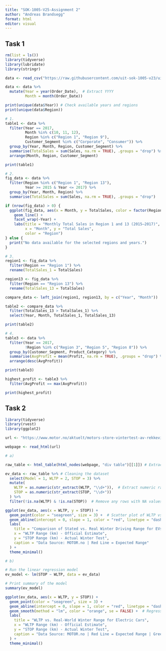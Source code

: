 ---
title: "SOK-1005-V25-Assignment 2"
author: "Andreas Brandsegg"
format: html
editor: visual
---

## Task 1

```{r message=FALSE, warning=FALSE}
rm(list = ls())
library(tidyverse)
library(lubridate)
library(stringr)

data <- read_csv("https://raw.githubusercontent.com/uit-sok-1005-v23/uit-sok-1005-v23.github.io/main/storedata.csv")

data <- data %>%
  mutate(Year = year(Order_Date),  # Extract YYYY
         Month = month(Order_Date)) 

print(unique(data$Year)) # Check available years and regions
print(unique(data$Region))

# 1.
table1 <- data %>%
  filter(Year == 2017, 
         Month %in% c(10, 11, 12),  
         Region %in% c("Region 1", "Region 9"), 
         Customer_Segment %in% c("Corporate", "Consumer")) %>%
  group_by(Year, Month, Region, Customer_Segment) %>%
  summarise(TotalSales = sum(Sales, na.rm = TRUE), .groups = "drop") %>%
  arrange(Month, Region, Customer_Segment)

print(table1)

# 2.
fig_data <- data %>%
  filter(Region %in% c("Region 1", "Region 13"), 
         Year >= 2015 & Year <= 2017) %>%
  group_by(Year, Month, Region) %>%
  summarise(TotalSales = sum(Sales, na.rm = TRUE), .groups = "drop")

if (nrow(fig_data) > 0) {
  ggplot(fig_data, aes(x = Month, y = TotalSales, color = factor(Region))) +
    geom_line() +
    facet_wrap(~Year) +
    labs(title = "Monthly Total Sales in Region 1 and 13 (2015–2017)",
         x = "Month", y = "Total Sales",
         color = "Region")
} else {
  print("No data available for the selected regions and years.")
}

# 3.
region1 <- fig_data %>%
  filter(Region == "Region 1") %>%
  rename(TotalSales_1 = TotalSales)

region13 <- fig_data %>%
  filter(Region == "Region 13") %>%
  rename(TotalSales_13 = TotalSales)

compare_data <- left_join(region1, region13, by = c("Year", "Month"))

table2 <- compare_data %>%
  filter(TotalSales_13 > TotalSales_1) %>%
  select(Year, Month, TotalSales_1, TotalSales_13)

print(table2)

# 4.
table3 <- data %>%
  filter(Year == 2017, 
         !Region %in% c("Region 3", "Region 5", "Region 8")) %>%
  group_by(Customer_Segment, Product_Category) %>%
  summarise(AvgProfit = mean(Profit, na.rm = TRUE), .groups = "drop") %>%
  arrange(desc(AvgProfit))

print(table3)

highest_profit <- table3 %>%
  filter(AvgProfit == max(AvgProfit))

print(highest_profit)
```

## Task 2

```{r message=FALSE, warning=FALSE}

library(tidyverse)
library(rvest)
library(ggplot2)

url <- "https://www.motor.no/aktuelt/motors-store-vintertest-av-rekkevidde-pa-elbiler/217132"

webpage <- read_html(url)

# a)

raw_table <- html_table(html_nodes(webpage, "div table")[[1]]) # Extract the first table found in the HTML

ev_data <- raw_table %>% # Cleaning the dataset
  select(Model = 1, WLTP = 2, STOP = 3) %>%  
  mutate(
    WLTP = as.numeric(str_extract(WLTP, "\\d+")),  # Extract numeric range
    STOP = as.numeric(str_extract(STOP, "\\d+"))   
  ) %>%
  filter(!is.na(WLTP) & !is.na(STOP))  # Remove any rows with NA values

ggplot(ev_data, aes(x = WLTP, y = STOP)) +
  geom_point(color = "seagreen", size = 3) +  # Scatter plot of WLTP vs STOP
  geom_abline(intercept = 0, slope = 1, color = "red", linetype = "dashed") +  
  labs(
    title = "Comparison of Stated vs. Real Winter Driving Range for EVs",
    x = "WLTP Range (km) - Official Estimate",
    y = "STOP Range (km) - Actual Winter Test",
    caption = "Data Source: MOTOR.no | Red Line = Expected Range"
  ) +
  theme_minimal()


```

```{r message=FALSE, warning=FALSE}

# b)

# Run the linear regression model
ev_model <- lm(STOP ~ WLTP, data = ev_data)

# Print summary of the model
summary(ev_model)

```

```{r message=FALSE, warning=FALSE}

ggplot(ev_data, aes(x = WLTP, y = STOP)) +
  geom_point(color = "seagreen", size = 3) +  
  geom_abline(intercept = 0, slope = 1, color = "red", linetype = "dashed") +  
  geom_smooth(method = "lm", color = "orange", se = FALSE) +  # Regression line
  labs(
    title = "WLTP vs. Real-World Winter Range for Electric Cars",
    x = "WLTP Range (km) - Official Estimate",
    y = "STOP Range (km) - Actual Winter Test",
    caption = "Data Source: MOTOR.no | Red Line = Expected Range | Green Line = Fitted Regression"
  ) +
  theme_minimal()

```
